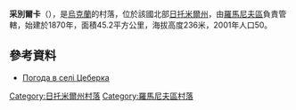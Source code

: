 {{coord|50|12|41|N|27|50|1|E|scale:30000|display=title}}

'''采別爾卡'''（{{lang-uk|Цеберка}}），是[[烏克蘭|烏克蘭]]的村落，位於該國北部[[日托米爾州|日托米爾州]]，由[[羅馬尼夫區|羅馬尼夫區]]負責管轄，始建於1870年，面積45.2平方公里，海拔高度236米，2001年人口50。

==參考資料==
* [http://weather.in.ua/ua/zhitomirskaja/27670 Погода в селі Цеберка]

{{DEFAULTSORT:Цеберка}}
[[Category:日托米爾州村落|Category:日托米爾州村落]]
[[Category:羅馬尼夫區村落|Category:羅馬尼夫區村落]]


{{Zhytomyr-geo-stub}}